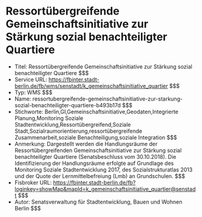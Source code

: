 # Ressortübergreifende Gemeinschaftsinitiative zur Stärkung sozial benachteiligter Quartiere
- Titel: Ressortübergreifende Gemeinschaftsinitiative zur Stärkung sozial benachteiligter Quartiere $$$
- Service URL: https://fbinter.stadt-berlin.de/fb/wms/senstadt/k_gemeinschaftsinitiative_quartier $$$
- Typ: WMS $$$
- Name: ressortubergreifende-gemeinschaftsinitiative-zur-starkung-sozial-benachteiligter-quartiere-b493b17d $$$
- Stichworte: Berlin,GI,Gemeinschaftsinitiative,Geodaten,Integrierte Planung,Monitoring Soziale Stadtentwicklung,Ressortübergreifend,Soziale Stadt,Sozialraumorientierung,ressortübergreifende Zusammenarbeit,soziale Benachteiligung,soziale Integration $$$
- Anmerkung: Dargestellt werden die Handlungsräume der Ressortübergreifenden Gemeinschaftsinitiative zur Stärkung sozial benachteiligter Quartiere (Senatsbeschluss vom 30.10.2018). Die Identifizierung der Handlungsräume erfolgte auf Grundlage des Monitoring Soziale Stadtentwicklung 2017, des Sozialstrukturatlas 2013 und der Quote der Lernmittelbefreiung (Lmb) an Grundschulen. $$$
- Fisbroker URL: https://fbinter.stadt-berlin.de/fb?loginkey=showMap&mapId=k_gemeinschaftsinitiative_quartier@senstadt $$$
- Autor: Senatsverwaltung für Stadtentwicklung, Bauen und Wohnen Berlin $$$
